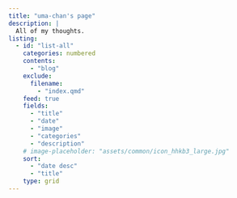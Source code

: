 ```yaml
---
title: "uma-chan's page"
description: |
  All of my thoughts.
listing:
  - id: "list-all"
    categories: numbered
    contents:
      - "blog"
    exclude:
      filename:
        - "index.qmd"
    feed: true
    fields:
      - "title"
      - "date"
      - "image"
      - "categories"
      - "description"
    # image-placeholder: "assets/common/icon_hhkb3_large.jpg"
    sort:
      - "date desc"
      - "title"
    type: grid
---
```


::: {#list-all}
:::
